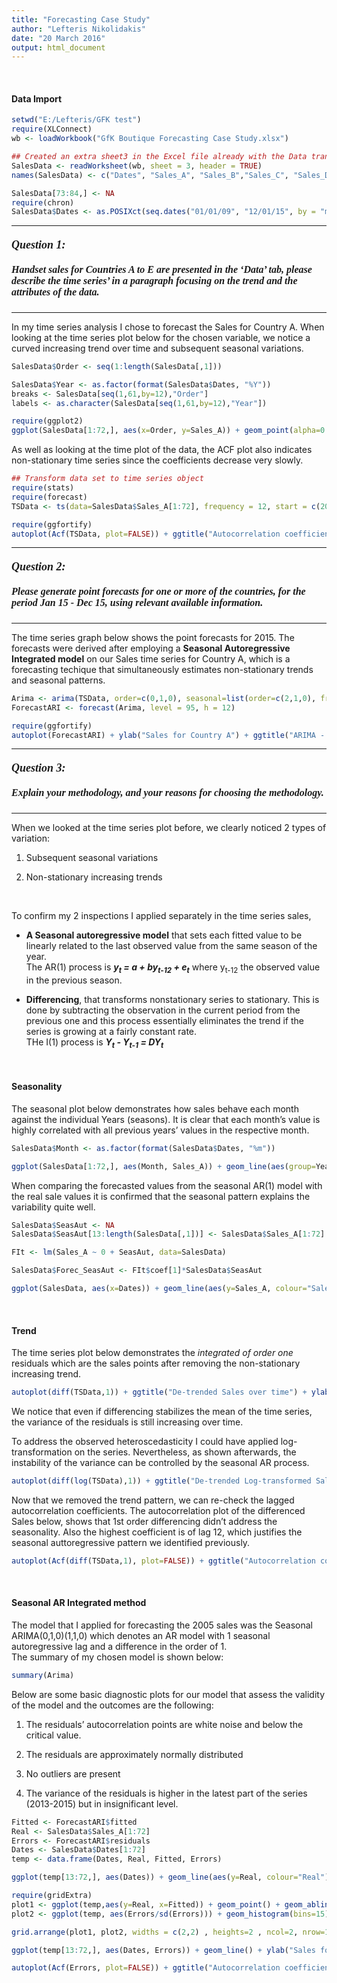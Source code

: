 ---
title: "Forecasting Case Study"
author: "Lefteris Nikolidakis"
date: "20 March 2016"
output: html_document
---

<br>

#### Data Import


```{r results="hide", message=FALSE}
setwd("E:/Lefteris/GFK test")
require(XLConnect)
wb <- loadWorkbook("GfK Boutique Forecasting Case Study.xlsx")

## Created an extra sheet3 in the Excel file already with the Data transposed
SalesData <- readWorksheet(wb, sheet = 3, header = TRUE)
names(SalesData) <- c("Dates", "Sales_A", "Sales_B","Sales_C", "Sales_D", "Sales_E")
```

```{r echo=FALSE, results="hide", message=FALSE}
SalesData[73:84,] <- NA
require(chron)
SalesData$Dates <- as.POSIXct(seq.dates("01/01/09", "12/01/15", by = "months"))
```
_____________________________________________________________________________________

#### *<b><font face="Times New Roman" size="4">Question 1:</font></b>* 
##### *<font face="Times New Roman" size="3">Handset sales for Countries A to E are presented in the 'Data' tab, please describe the time series' in a paragraph focusing on the trend and the attributes of the data.*</font>
_____________________________________________________________________________________


In my time series analysis I chose to forecast the Sales for Country A. When looking at the time series plot below for the chosen variable, we notice a curved increasing trend over time and subsequent seasonal variations.  

```{r echo=FALSE}
SalesData$Order <- seq(1:length(SalesData[,1]))

SalesData$Year <- as.factor(format(SalesData$Dates, "%Y"))
breaks <- SalesData[seq(1,61,by=12),"Order"]
labels <- as.character(SalesData[seq(1,61,by=12),"Year"])
```

```{r message=FALSE, fig.width=6.8, fig.height=3.7, results="hide"}
require(ggplot2)
ggplot(SalesData[1:72,], aes(x=Order, y=Sales_A)) + geom_point(alpha=0.5) + geom_line(alpha=0.4) + geom_smooth(se = FALSE) + ylab("Country A Sales") +ggtitle("Sales for Country A over time") + scale_x_continuous(breaks=breaks, labels=labels)
```

As well as looking at the time plot of the data, the ACF plot also indicates non-stationary time series since the coefficients decrease very slowly.

```{r message=FALSE, results="hide"}
## Transform data set to time series object
require(stats)
require(forecast)
TSData <- ts(data=SalesData$Sales_A[1:72], frequency = 12, start = c(2009, 1))
```

```{r message=FALSE, fig.width=6.8, fig.height=3.7, results="hide"}
require(ggfortify)
autoplot(Acf(TSData, plot=FALSE)) + ggtitle("Autocorrelation coefficients of Sales")
```

_____________________________________________________________________________________

#### *<b><font face="Times New Roman" size="4">Question 2:</font></b>* 
##### *<font face="Times New Roman" size="3">Please generate point forecasts for one or more of the countries, for the period Jan 15 - Dec 15, using relevant available information.*</font>
_____________________________________________________________________________________


The time series graph below shows the point forecasts for 2015. The forecasts were derived after employing a **Seasonal Autoregressive Integrated model** on our Sales time series for Country A, which is a forecasting techique that simultaneously estimates non-stationary trends and seasonal patterns.

```{r echo=FALSE, fig.width=7.8, fig.height=4.5, message=FALSE, warning=FALSE}
Arima <- arima(TSData, order=c(0,1,0), seasonal=list(order=c(2,1,0), frequency=c(12,1,0)))
ForecastARI <- forecast(Arima, level = 95, h = 12)
```

```{r, fig.width=7.8, fig.height=4.5, results="hide", message=FALSE}
require(ggfortify)
autoplot(ForecastARI) + ylab("Sales for Country A") + ggtitle("ARIMA - Forecasts for Jan 15 - Dec 15")
```


_____________________________________________________________________________________

#### *<b><font face="Times New Roman" size="4">Question 3:</font></b>* 
##### *<font face="Times New Roman" size="3">Explain your methodology, and your reasons for choosing the methodology.*</font>
_____________________________________________________________________________________

When we looked at the time series plot before, we clearly noticed 2 types of variation:

1. Subsequent seasonal variations 

2. Non-stationary increasing trends

<br>

To confirm my 2 inspections I applied separately in the time series sales,

- **A Seasonal autoregressive model** that sets each fitted value to be linearly related to the last observed value from the same season of the year.<br>
The AR(1) process is <b><i>y<sub>t</sub> = a + by<sub>t-12</sub> + e<sub>t</sub></i></b> where y<sub>t-12</sub> the observed value in the previous season.

- **Differencing**, that transforms nonstationary series to stationary. This is done by subtracting the observation in the current period from the previous one and this process essentially eliminates the trend if the series is growing at a fairly constant rate.<br>
THe I(1) process is <b><i>Y<sub>t</sub> - Y<sub>t-1</sub> = DY<sub>t</sub></i></b>

<br>

#### Seasonality

The seasonal plot below demonstrates how sales behave each month against the individual Years (seasons). It is clear that each month's value is highly correlated with all previous years' values in the respective month.

```{r message=FALSE, fig.width=7.8, fig.height=3.7}
SalesData$Month <- as.factor(format(SalesData$Dates, "%m"))

ggplot(SalesData[1:72,], aes(Month, Sales_A)) + geom_line(aes(group=Year,  colour=Year)) + geom_point(aes(group=Year, colour=Year)) + xlab("Months") + ylab("Sales Volume") + ggtitle("Seasonal Plot - Sales each Year")
```

When comparing the forecasted values from the seasonal AR(1) model with the real sale values it is confirmed that the seasonal pattern explains the variability quite well.


```{r message=FALSE, results="hide"}
SalesData$SeasAut <- NA
SalesData$SeasAut[13:length(SalesData[,1])] <- SalesData$Sales_A[1:72]

FIt <- lm(Sales_A ~ 0 + SeasAut, data=SalesData)
```

```{r message=FALSE, warning=FALSE, fig.width=8.4, fig.height=3.7}
SalesData$Forec_SeasAut <- FIt$coef[1]*SalesData$SeasAut

ggplot(SalesData, aes(x=Dates)) + geom_line(aes(y=Sales_A, colour="Sales_A")) + geom_line(aes(y=Forec_SeasAut, colour="Forec_SeasAut")) + xlab("Fitted Sales") + ylab("\n\nReal Sales") + ggtitle("Seasonal Autoregression - Forecasted vs Real Sales") + scale_color_manual(values=c("red", "black"))
```

<br>

#### Trend

The time series plot below demonstrates the *integrated of order one* residuals which are the sales points after removing the non-stationary increasing trend. 

```{r message=FALSE, fig.width=7.7, fig.height=3.7}
autoplot(diff(TSData,1)) + ggtitle("De-trended Sales over time") + ylab("Residuals")
```

We notice that even if differencing stabilizes the mean of the time series, the variance of the residuals is still increasing over time. 

To address the observed heteroscedasticity I could have applied log-transformation on the series. Nevertheless, as shown afterwards, the instability of the variance can be controlled by the seasonal AR process.

```{r message=FALSE, fig.width=7.7, fig.height=3.7}
autoplot(diff(log(TSData),1)) + ggtitle("De-trended Log-transformed Sales over time") + ylab("Residuals")
```

Now that we removed the trend pattern, we can re-check the lagged autocorrelation coefficients. 
The autocorrelation plot of the differenced Sales below, shows that 1st order differencing didn't address the seasonality. Also the highest coefficient is of lag 12, which justifies the seasonal auttoregressive pattern we identified previously.

```{r message=FALSE, fig.width=7.7, fig.height=3.7}
autoplot(Acf(diff(TSData,1), plot=FALSE)) + ggtitle("Autocorrelation coefficients of De-Trended Sales")
```

<br>

#### Seasonal AR Integrated method

The model that I applied for forecasting the 2005 sales was the Seasonal ARIMA(0,1,0)(1,1,0) which denotes an AR model with 1 seasonal autoregressive lag and a difference in the order of 1. <br>
The summary of my chosen model is shown below:

```{r}

summary(Arima)
```

Below are some basic diagnostic plots for our model that assess the validity of the model and the outcomes are the following:

1. The residuals' autocorrelation points are white noise and below the critical value.

2. The residuals are approximately normally distributed

3. No outliers are present

4. The variance of the residuals is higher in the latest part of the series (2013-2015) but in insignificant level. 

```{r message=FALSE, fig.width=8.2, fig.height=3.7}
Fitted <- ForecastARI$fitted
Real <- SalesData$Sales_A[1:72]
Errors <- ForecastARI$residuals
Dates <- SalesData$Dates[1:72]
temp <- data.frame(Dates, Real, Fitted, Errors)

ggplot(temp[13:72,], aes(Dates)) + geom_line(aes(y=Real, colour="Real")) + geom_line(aes(y=Fitted, colour="Fitted")) + ggtitle("Seasonal ARIMA - Fitted vs Real values over the sample period") + ylab("Sales\n") + scale_color_manual(values=c("red", "black"))
```


```{r fig.width=5, fig.width=7.3, fig.height=3.7, echo=FALSE, message=FALSE}
require(gridExtra)
plot1 <- ggplot(temp,aes(y=Real, x=Fitted)) + geom_point() + geom_abline(slope=1, size=0.8, colour="red", alpha=0.3) + expand_limits(y=c(0,7.5), x=c(0,7.5))
plot2 <- ggplot(temp, aes(Errors/sd(Errors))) + geom_histogram(bins=15) + xlab("Sdandarised Residuals")

grid.arrange(plot1, plot2, widths = c(2,2) , heights=2 , ncol=2, nrow=1)

ggplot(temp[13:72,], aes(Dates, Errors)) + geom_line() + ylab("Sales for Country A") + ggtitle("Errors plot")
```

```{r  fig.height=3.7, fig.width=7.3, message=FALSE, echo = FALSE}
autoplot(Acf(Errors, plot=FALSE)) + ggtitle("Autocorrelation coefficients of residuals")
```
<br>